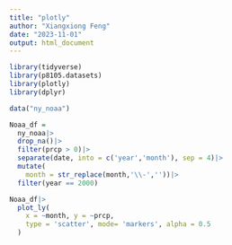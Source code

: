 ```yaml
---
title: "plotly"
author: "Xiangxiong Feng"
date: "2023-11-01"
output: html_document
---
```


```r
library(tidyverse)
library(p8105.datasets)
library(plotly)
library(dplyr)
```


```r
data("ny_noaa")
```

```r
Noaa_df =
  ny_noaa|>
  drop_na()|>
  filter(prcp > 0)|>
  separate(date, into = c('year','month'), sep = 4)|>
  mutate(
    month = str_replace(month,'\\-',''))|>
  filter(year == 2000)

```

```r
Noaa_df|>
  plot_ly(
    x = ~month, y = ~prcp,
    type = 'scatter', mode= 'markers', alpha = 0.5
  )
```

